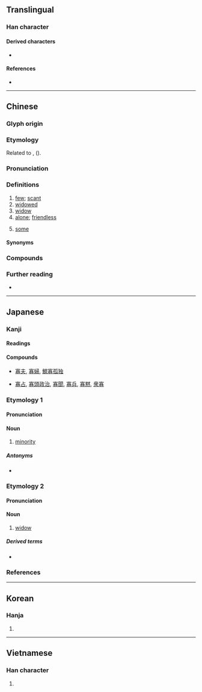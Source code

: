 {{character info/new}}
==Translingual==

===Han character===
{{Han char|rn=40|rad=宀|as=11|sn=14|four=30227|canj=JMCH|ids=⿳宀頁刀}}

====Derived characters====
* {{l|mul|[[𠏶]], [[𭄖]]}}

====References====
* {{Han ref|kx=0290.190|dkj=07286|dj=0574.260|hdz=20947.070|uh=5BE1|ud=23521|bh=B9E8|bd=47592}}

----

==Chinese==
{{zh-forms|alt=𠆣}}

===Glyph origin===
{{rfe|lang=zh}}

===Etymology===
Related to {{och-l|鰥|widower}}, {{och-l|孤|orphan; alone}} ({{zh-ref|Schuessler, 2007}}).

===Pronunciation===
{{zh-pron
|m=guǎ
|c=gwaa2
|h=pfs=kóa
|mn=kóa/xm,zz,twv:kóaⁿ
|mn-t=gua2
|mc=y
|oc=y
|ma=
|cat=a,n,mn:cls
}}

===Definitions===
{{zh-hanzi}}

# [[few]]; [[scant]]
# [[widowed]]
# [[widow]]
# [[alone]]; [[friendless]]
# {{lb|zh|Hokkien}} [[some]]
#: {{zh-x|我 去 菜市仔 買 寡 青菜。|I'm going to the market to buy '''some''' vegetables.|TW}}

====Synonyms====
{{zh-dial|些}}

===Compounds===
{{zh-der|恤孤念寡|寡見鮮聞|彼眾我寡|寡斷|吃寡醋|寡情|寡妻|惜孤念寡|失道寡助|以眾克寡|寡見少聞|寡鵠|單鵠寡鳧|吃寡酒|寡女|寡謀|寡言|寡鶴|寡夫|刻薄寡恩|寡婦|恬淡寡欲|寡恩|孤家寡人|寡合|兵微將寡|守活寡|寡情少義|寡將|寡欲|巴寡婦清|孤鸞寡鶴|寡母|少私寡慾|優柔寡斷|喝寡酒|寡鵠孤鸞|寡過|寡拉主兒|寡廉鮮恥|寡居|寡小君|寡宿孤辰|寡君|寡占|寡剌|寡人|寡二少雙|寡不敵眾|形孤影寡|守寡|孤鴻寡鵠|孤寡|孤兒寡婦|寡糖|寡頭政治|多端寡要|寡恩少義|以寡擊眾|多賤寡貴|多寡|寡酒|寡陋|寡聞少見|孤陋寡聞|女兒寡|孤寡不穀|寡頭|小國寡民|以寡敵眾|文君新寡|撫孤恤寡|沉厚寡言|新寡|憐孤惜寡|清靜寡欲|擔孤受寡|矜寡孤獨|活寡|眾寡不敵|沉默寡言|望門寡|沉重寡言|款啟寡聞|稱孤道寡|果寡糖|眾寡莫敵|眾寡懸殊|眾寡勢殊|眾寡|眾寡難敵|振窮恤寡|獨學寡聞|曲高和寡|柔茹寡斷|清心寡慾|淺見寡識|澹泊寡欲|敵眾我寡|抑鬱寡歡|清湯寡水|淺見寡聞|活守寡|柔懦寡斷|款學寡聞|清貧寡欲|臉黃皮寡|菲才寡學|輕諾寡信|道寡稱孤|輕言寡信|落寞寡歡|落落寡合|糧寡兵微|說寡嘴|黑寡婦|鰥寡|鬱鬱寡歡|足謀寡斷|鰥寡孤獨|闖寡門|裒多益寡|落落寡歡|罕言寡語|一寡:chi̍t-kóa}}

===Further reading===
* {{thcwd|10471}}

----

==Japanese==

===Kanji===
{{ja-kanji|grade=c|rs=宀11}}

====Readings====
{{ja-readings
|goon=け
|kanon=か
|kun=やもめ-, すく-ない
}}

====Compounds====
* {{sense|widow, alone}} [[寡夫]], [[寡婦]], [[鰥寡孤独]]
* {{sense|few, minority}} [[寡占]], [[寡頭政治]], [[寡聞]], [[寡兵]], [[寡黙]], [[衆寡]]

===Etymology 1===
{{ja-kanjitab|か|yomi=kanon}}

====Pronunciation====
{{ja-pron|やもめ|yomi=kanon|acc=1|acc_ref=DJR}}

====Noun====
{{ja-noun|か}}

# [[minority]]
#: {{ja-usex|'''寡'''を以って衆を制する|'''か''' を もって しゅう を せいする|Majority can be conquered by '''minority'''.}}

=====Antonyms=====
* {{ja-r|衆|しゅう|gloss=[[majority]]}}

===Etymology 2===
{{ja-kanjitab|やもめ|yomi=kun}}

====Pronunciation====
{{ja-pron|やもめ|yomi=kun|acc=0|acc_ref=DJR}}

====Noun====
{{ja-noun|やもめ}}

# [[widow]]

=====Derived terms=====
* {{ja-r|男寡|おとこやもめ|gloss=[[widower]]}}

===References===
<references />

----

==Korean==

===Hanja===
{{ko-hanja|hangeul=과|rv=gwa|mr=kwa}}

# {{defn|lang=ko|sort=宀11}}

----

==Vietnamese==

===Han character===
{{vi-hantu|[[quả]], [[goá]]|rs=宀11}}

# {{defn|lang=vi}}